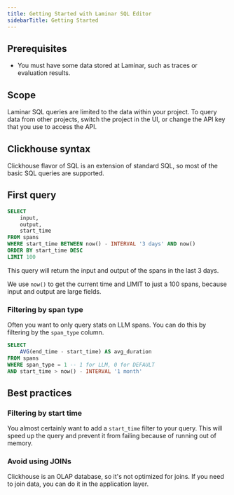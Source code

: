 ```yaml
---
title: Getting Started with Laminar SQL Editor
sidebarTitle: Getting Started
---
```


## Prerequisites

- You must have some data stored at Laminar, such as traces or evaluation results.

## Scope

Laminar SQL queries are limited to the data within your project. To query data from other projects, switch the project in the UI, or change the API key that you use to access the API.

## Clickhouse syntax

Clickhouse flavor of SQL is an extension of standard SQL, so most of the basic SQL queries are supported.

## First query

```sql
SELECT
    input,
    output,
    start_time
FROM spans
WHERE start_time BETWEEN now() - INTERVAL '3 days' AND now()
ORDER BY start_time DESC
LIMIT 100
```

This query will return the input and output of the spans in the last 3 days.

We use `now()` to get the current time and LIMIT to just a 100 spans, because input and output are large fields.

### Filtering by span type

Often you want to only query stats on LLM spans. You can do this by filtering by the `span_type` column.

```sql
SELECT
    AVG(end_time - start_time) AS avg_duration
FROM spans
WHERE span_type = 1 -- 1 for LLM, 0 for DEFAULT
AND start_time > now() - INTERVAL '1 month'
```

## Best practices

### Filtering by start time

You almost certainly want to add a `start_time` filter to your query. This will speed up the query and prevent it from failing because of running out of memory.

### Avoid using JOINs

Clickhouse is an OLAP database, so it's not optimized for joins. If you need to join data, you can do it in the application layer.

